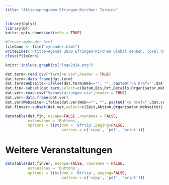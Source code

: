 ```yaml
---
title: "Aktionsprogramm Efringen-Kirchen: Termine"
---
```


```r
library(dplyr)
library(DT)
knitr::opts_chunk$set(echo = TRUE)

#Create myheader.html
fileConn <- file("myheader.html")
writeLines('<title>Agenda 2030 Efringen-Kirchen Global denken, lokal handeln</title>', fileConn)
close(fileConn)
```

```r
knitr::include_graphics("logo2024.png")
```

```r
dat.term<-read.csv("Termine.csv",header = TRUE)
dat.term<-data.frame(dat.term)
dat.term$Webseite<-ifelse(dat.term$Web=="", "", paste0('<a href="',dat.term$Web,'">',dat.term$Web,"</a>"))
dat.fin<-subset(dat.term,select=c(Datum,Bis,Ort,Details,Organisator,Webseite))
dat.ver<-read.csv("Veranstaltungen.csv",header = TRUE)
dat.ver<-data.frame(dat.ver)
dat.ver$Webseite<-ifelse(dat.ver$Web=="", "", paste0('<a href="',dat.ver$Web,'">',dat.ver$Web,"</a>"))
dat.finver<-subset(dat.ver,select=c(Zeit,Aktion,Organisator,Webseite))

datatable(dat.fin, escape=FALSE ,rownames = FALSE,
          extensions = 'Buttons',
          options = list(dom = 'Bfrtip',paging=FALSE, 
                         buttons = c('copy', 'pdf', 'print')))
```

# Weitere Veranstaltungen
```r
datatable(dat.finver, escape=FALSE, rownames = FALSE,
          extensions = 'Buttons',
          options = list(dom = 'Bfrtip', paging=FALSE,
                         buttons = c('copy', 'pdf', 'print')))
```
